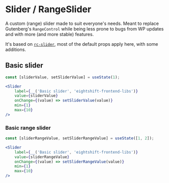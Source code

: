 # Slider / RangeSlider

A custom (range) slider made to suit everyone's needs. Meant to replace Gutenberg's `RangeControl` while being less prone to bugs from WP updates and with more (and more stable) features.

It's based on [`rc-slider`](https://slider-react-component.vercel.app/), most of the default props apply here, with some additions.

## Basic slider

```jsx
const [sliderValue, setSliderValue] = useState(1);

<Slider
	label={__('Basic slider', 'eightshift-frontend-libs')}
	value={sliderValue}
	onChange={(value) => setSliderValue(value)}
	min={1}
	max={10}
/>
```

### Basic range slider
```jsx
const [sliderRangeValue, setSliderRangeValue] = useState([1, 2]);

<Slider
	label={__('Basic slider', 'eightshift-frontend-libs')}
	value={sliderRangeValue}
	onChange={(value) => setSliderRangeValue(value)}
	min={1}
	max={10}
/>
```
